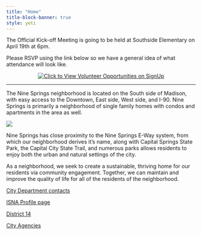 ```yaml
---
title: "Home"
title-block-banner: true
style: yeti
---
```


The Official Kick-off Meeting is going to be held at Southside Elementary on April 19th at 6pm.

Please RSVP using the link below so we have a general idea of what attendance will look like.

```{=html}
<div style="margin: 0 auto; text-align: center"><a href="https://signup.com/go/NxwCFJO" target="_blank"><img src="https://signup.com/imgs/icons/signup-choose-a-spot-btn.png" alt="Click to View Volunteer Opportunities on SignUp"></a></div>
```

------------------------------------------------------------------------

The Nine Springs neighborhood is located on the South side of Madison, with easy access to the Downtown, East side, West side, and I-90. Nine Springs is primarily a neighborhood of single family homes with condos and apartments in the area as well.

![](images/Screenshot%202024-02-28%20125800.png){fig-align="center"}

Nine Springs has close proximity to the Nine Springs E-Way system, from which our neighborhood derives it's name, along with Capital Springs State Park, the Capital City State Trail, and numerous parks allows residents to enjoy both the urban and natural settings of the city.

As a neighborhood, we seek to create a sustainable, thriving home for our residents via community engagement. Together, we can maintain and improve the quality of life for all of the residents of the neighborhood.

[City Department contacts](https://www.cityofmadison.com/contact)

[ISNA Profile page](https://www.cityofmadison.com/neighborhoods/profile/39.html)

[District 14](https://www.cityofmadison.com/council/district14/mydistrict/)

[City Agencies](https://www.cityofmadison.com/agencies)
